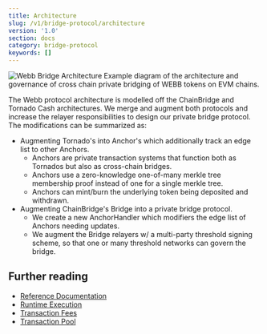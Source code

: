 ```yaml
---
title: Architecture
slug: /v1/bridge-protocol/architecture
version: '1.0'
section: docs
category: bridge-protocol
keywords: []
---
```


![Webb Bridge Architecture](../../../../src/images/docs/bridge-protocol/architecture.png)
Example diagram of the architecture and governance of cross chain private bridging of WEBB tokens on EVM chains.

The Webb protocol architecture is modelled off the ChainBridge and Tornado Cash architectures. We merge and augment both protocols and increase the relayer responsibilities to design our private bridge protocol. The modifications can be summarized as:

-  Augmenting Tornado's into Anchor's which additionally track an edge list to other Anchors.
    - Anchors are private transaction systems that function both as Tornados but also as cross-chain bridges.
    - Anchors use a zero-knowledge one-of-many merkle tree membership proof instead of one for a single merkle tree.
    - Anchors can mint/burn the underlying token being deposited and withdrawn.
- Augmenting ChainBridge's Bridge into a private bridge protocol.
    - We create a new AnchorHandler which modifiers the edge list of Anchors needing updates.
    - We augment the Bridge relayers w/ a multi-party threshold signing scheme, so that one or many threshold networks can govern the bridge.

## Further reading

- [Reference Documentation](/rustdocs/latest/sp_runtime/traits/trait.Extrinsic.html)
- [Runtime Execution](/v3/concepts/execution)
- [Transaction Fees](/v3/runtime/weights-and-fees)
- [Transaction Pool](/v3/concepts/tx-pool)
